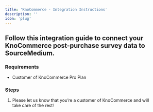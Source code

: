 ```yaml
---
title: 'KnoCommerce - Integration Instructions'
description: ''
icon: 'plug'
---
```


## Follow this integration guide to connect your KnoCommerce post-purchase survey data to SourceMedium.

### Requirements

- Customer of KnoCommerce Pro Plan

### Steps

1. Please let us know that you’re a customer of KnoCommerce and will take care of the rest!